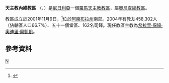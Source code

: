 {{Infobox Roman Catholic diocese
|Roman Catholic Diocese of = 天主教內維教區
|Latin name of diocese = Dioecesis Nneviensis
|image =
|caption =
|location = [[尼日利亞|尼日利亞]]
|territory = 阿南布拉州南部
|population = 458,302
|rite = 拉丁禮
|patron = 
|province = 奧尼查
|established = 2001年
|cathedral = 聖母升天主教座堂
|co-cathedral =
|leadership = 主教
|website = [http://www.nnewidiocese.org/ 官方網頁]
|教宗 =
|metropolitan =
|ordinary = 希拉里‧保祿‧奧迪里‧奧凱凱
|coadjutor bishop =
|auxiliary =
}}

'''天主教內維教區''' （{{lang-la|Dioecesis Nneviensis}}、{{lang-en|Diocese of Nnewi}}）是[[尼日利亞|尼日利亞]]一個[[羅馬天主教|羅馬天主教]][[教區|教區]]，屬[[天主教奧尼查總教區|奧尼查總教區]]。

教區成立於2001年11月9日，<ref>{{Cite web |url=http://www.vatican.va/holy_father/john_paul_ii/apost_constitutions/documents/hf_jp-ii_apc_20011109_nneviensis_lt.html |title=升為教區的宗座憲令 |access-date=2014-03-03 |archive-date=2014-05-18 |archive-url=https://web.archive.org/web/20140518003235/http://www.vatican.va/holy_father/john_paul_ii/apost_constitutions/documents/hf_jp-ii_apc_20011109_nneviensis_lt.html |dead-url=no }}</ref>位於[[阿南布拉州|阿南布拉州]]南部。2004年有教友458,302人（佔轄區人口66.7%）、五十一個堂區、162名司鐸。現任教區主教為[[希拉里‧保祿‧奧迪里‧奧凱凱|希拉里‧保祿‧奧迪里‧奧凱凱]]。

==參考資料==
{{reflist}}
{{尼日利亞天主教教區}}
[[Category:尼日利亞天主教教區|N]]